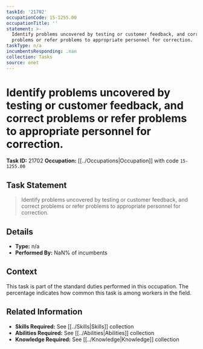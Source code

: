 ```yaml
---
taskId: '21702'
occupationCode: 15-1255.00
occupationTitle: ''
statement: >-
  Identify problems uncovered by testing or customer feedback, and correct
  problems or refer problems to appropriate personnel for correction.
taskType: n/a
incumbentsResponding: .nan
collection: Tasks
source: onet
---
```

# Identify problems uncovered by testing or customer feedback, and correct problems or refer problems to appropriate personnel for correction.

**Task ID:** 21702
**Occupation:** [[../Occupations|Occupation]] with code `15-1255.00`

## Task Statement

> Identify problems uncovered by testing or customer feedback, and correct problems or refer problems to appropriate personnel for correction.

## Details

- **Type:** n/a
- **Performed By:** NaN% of incumbents

## Context

This task is part of the standard duties performed in this occupation. The percentage indicates how common this task is among workers in the field.

## Related Information

- **Skills Required:** See [[../Skills|Skills]] collection
- **Abilities Required:** See [[../Abilities|Abilities]] collection
- **Knowledge Required:** See [[../Knowledge|Knowledge]] collection
